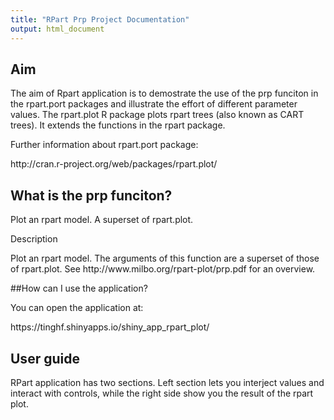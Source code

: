 ```yaml
---
title: "RPart Prp Project Documentation"
output: html_document
---
```


## Aim
The aim of Rpart application is to demostrate the use of the prp funciton in the rpart.port packages and illustrate the effort of different parameter values. 
The rpart.plot R package plots rpart trees (also known as CART trees). It extends the functions in the rpart package.

Further information about rpart.port package:

http://cran.r-project.org/web/packages/rpart.plot/


## What is the prp funciton?

Plot an rpart model. A superset of rpart.plot.

Description

Plot an rpart model. The arguments of this function are a superset of those of rpart.plot. 
See http://www.milbo.org/rpart-plot/prp.pdf for an overview.
   
##How can I use the application?

You can open the application at:

https://tinghf.shinyapps.io/shiny_app_rpart_plot/

## User guide

RPart application has two sections. Left section lets you interject values and interact with controls, while the right side show you the result of the rpart plot. 
